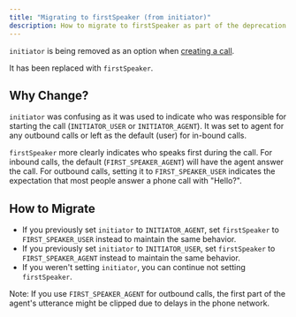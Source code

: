 ```yaml
---
title: "Migrating to firstSpeaker (from initiator)"
description: How to migrate to firstSpeaker as part of the deprecation of initiator.
---
```


`initiator` is being removed as an option when [creating a call](/api-reference/calls/calls-post).

It has been replaced with `firstSpeaker`.

## Why Change?
`initiator` was confusing as it was used to indicate who was responsible for starting the call (`INITIATOR_USER` or `INITIATOR_AGENT`). It was set to agent for any outbound calls or left as the default (user) for in-bound calls.

`firstSpeaker` more clearly indicates who speaks first during the call. For inbound calls, the default (`FIRST_SPEAKER_AGENT`) will have the agent answer the call. For outbound calls, setting it to `FIRST_SPEAKER_USER` indicates the expectation that most people answer a phone call with "Hello?".

## How to Migrate
* If you previously set `initiator` to `INITIATOR_AGENT`, set `firstSpeaker` to `FIRST_SPEAKER_USER` instead to maintain the same behavior.
* If you previously set `initiator` to `INITIATOR_USER`, set `firstSpeaker` to `FIRST_SPEAKER_AGENT` instead to maintain the same behavior.
* If you weren't setting `initiator`, you can continue not setting `firstSpeaker`.

Note: If you use `FIRST_SPEAKER_AGENT` for outbound calls, the first part of the agent's utterance might be clipped due to delays in the phone network.